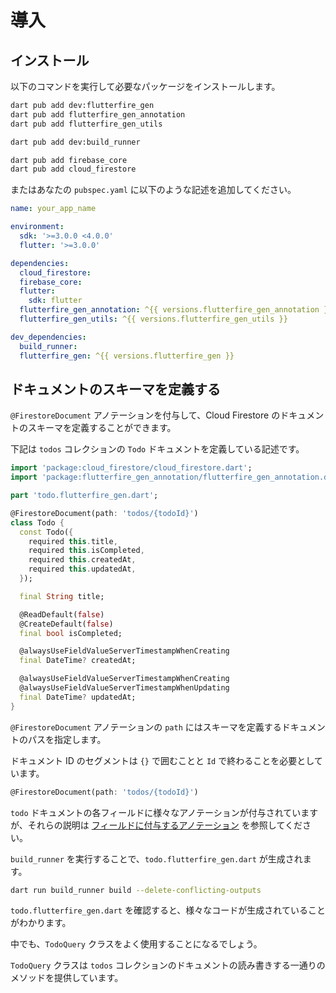 # 導入

## インストール

以下のコマンドを実行して必要なパッケージをインストールします。

```sh
dart pub add dev:flutterfire_gen
dart pub add flutterfire_gen_annotation
dart pub add flutterfire_gen_utils

dart pub add dev:build_runner

dart pub add firebase_core
dart pub add cloud_firestore
```

またはあなたの `pubspec.yaml` に以下のような記述を追加してください。

```yaml title="pubspec.yaml"
name: your_app_name

environment:
  sdk: '>=3.0.0 <4.0.0'
  flutter: '>=3.0.0'

dependencies:
  cloud_firestore:
  firebase_core:
  flutter:
    sdk: flutter
  flutterfire_gen_annotation: ^{{ versions.flutterfire_gen_annotation }}
  flutterfire_gen_utils: ^{{ versions.flutterfire_gen_utils }}

dev_dependencies:
  build_runner:
  flutterfire_gen: ^{{ versions.flutterfire_gen }}
```

## ドキュメントのスキーマを定義する

`@FirestoreDocument` アノテーションを付与して、Cloud Firestore のドキュメントのスキーマを定義することができます。

下記は `todos` コレクションの `Todo` ドキュメントを定義している記述です。

```dart title="todo.dart"
import 'package:cloud_firestore/cloud_firestore.dart';
import 'package:flutterfire_gen_annotation/flutterfire_gen_annotation.dart';

part 'todo.flutterfire_gen.dart';

@FirestoreDocument(path: 'todos/{todoId}')
class Todo {
  const Todo({
    required this.title,
    required this.isCompleted,
    required this.createdAt,
    required this.updatedAt,
  });

  final String title;

  @ReadDefault(false)
  @CreateDefault(false)
  final bool isCompleted;

  @alwaysUseFieldValueServerTimestampWhenCreating
  final DateTime? createdAt;

  @alwaysUseFieldValueServerTimestampWhenCreating
  @alwaysUseFieldValueServerTimestampWhenUpdating
  final DateTime? updatedAt;
}
```
`@FirestoreDocument` アノテーションの `path` にはスキーマを定義するドキュメントのパスを指定します。

ドキュメント ID のセグメントは `{}` で囲むことと `Id` で終わることを必要としています。

```dart
@FirestoreDocument(path: 'todos/{todoId}')
```

`todo` ドキュメントの各フィールドに様々なアノテーションが付与されていますが、それらの説明は [フィールドに付与するアノテーション](/ja/field-annotations) を参照してください。

`build_runner` を実行することで、`todo.flutterfire_gen.dart` が生成されます。

```sh
dart run build_runner build --delete-conflicting-outputs
```

`todo.flutterfire_gen.dart` を確認すると、様々なコードが生成されていることがわかります。

中でも、`TodoQuery` クラスをよく使用することになるでしょう。

`TodoQuery` クラスは `todos` コレクションのドキュメントの読み書きする一通りのメソッドを提供しています。
